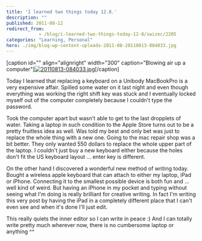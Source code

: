 ```yaml
---
title: 'I learned two things today 12.8.'
description: ""
published: 2011-08-12
redirect_from: 
            - /blog/i-learned-two-things-today-12-8/swizec/2205
categories: "Learning, Personal"
hero: ./img/blog-wp-content-uploads-2011-08-20110813-084033.jpg
---
```

\[caption id=&quot;&quot; align=&quot;alignright&quot; width=&quot;300&quot; caption=&quot;Blowing air up a computer&quot;][![20110813-084033.jpg](http://swizec.com/blog/wp-content/uploads/2011/08/20110813-084033.jpg)](./img/blog-wp-content-uploads-2011-08-20110813-084033.jpg)\[/caption]

Today I learned that replacing a keyboard on a Unibody MacBookPro is a very expensive affair. Spilled some water on it last night and even though everything was working the right shift key was stuck and I eventually locked myself out of the computer completely because I couldn&#x27;t type the password.

Took the computer apart but wasn&#x27;t able to get to the last dropplets of water. Taking a laptop in such condition to the Apple Store turns out to be a pretty fruitless idea as well. Was told my best and only bet was just to replace the whole thing with a new one. Going to the mac repair shop was a bit better. They only wanted 550 dollars to replace the whole upper part of the laptop. I couldn&#x27;t just buy a new keyboard either because the holes don&#x27;t fit the US keyboard layout ... enter key is different.

On the other hand I discovered a wonderful new method of writing today. Bought a wireless apple keyboard that can attach to either my laptop, iPad or iPhone. Connecting it to the smallest possible device is both fun and ... well kind of weird. But having an iPhone in my pocket and typing without seeing what I&#x27;m doing is really brilliant for creative writing. In fact I&#x27;m writing this very post by having the iPad in a completely different place that I can&#x27;t even see and when it&#x27;s done I&#x27;ll just edit.

This really quiets the inner editor so I can write in peace :) And I can totally write pretty much wherever now, there is no cumbersome laptop or anything ^^
